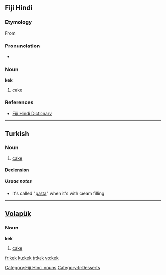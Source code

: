 {{also|kék}}
==Fiji Hindi==

===Etymology===
From {{etyl|en|hif}} {{term|cake}}

===Pronunciation===
* {{IPA|/keːk/|lang=hif}}

===Noun===
'''kek'''

# [[cake]]

===References===
* [http://www.geocities.com/fijihindi/FijiHindiEnglishDict.htm#k Fiji Hindi Dictionary]

[[Category:Fiji Hindi nouns]]

----

==Turkish==

===Noun===
{{infl|tr|noun}}

# [[cake]]

====Declension====

{{tr-decl-noun
|kek|kekler
|keki|kekleri
|keke|keklere
|kekte|keklerde
|kekten|keklerden
|kekin|keklerin
}}

=====Usage notes=====
* It's called "[[pasta]]" when it's with cream filling

[[Category:tr:Desserts]]

----

==[[Volapük]]==

===Noun===
'''kek'''

# [[cake]]

[[fr:kek]]
[[ku:kek]]
[[tr:kek]]
[[vo:kek]]